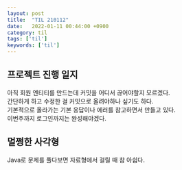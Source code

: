 ```yaml
---
layout: post
title:  "TIL 210112"
date:   2022-01-11 00:44:00 +0900
category: til
tags: ['til']
keywords: ['til']
---
```


## 프로젝트 진행 일지
아직 회원 엔티티를 만드는데 커밋을 어디서 끊어야할지 모르겠다.  
간단하게 하고 수정한 걸 커밋으로 올려야하나 싶기도 하다.  
기본적으로 올라가는 기본 응답이나 에러를 참고하면서 만들고 있다.  
이번주까지 로그인까지는 완성해야겠다.

## 멀쩡한 사각형
Java로 문제를 풀다보면 자료형에서 걸릴 때 참 아쉽다.
